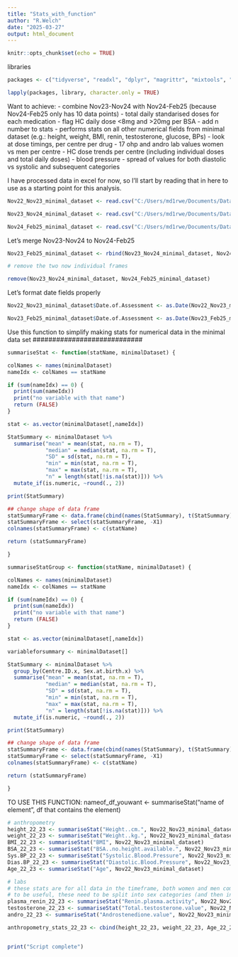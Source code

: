 ```yaml
---
title: "Stats_with_function"
author: "R.Welch"
date: "2025-03-27"
output: html_document
---
```


```r
knitr::opts_chunk$set(echo = TRUE)
```

libraries
```r
packages <- c("tidyverse", "readxl", "dplyr", "magrittr", "mixtools", "emmeans", "readr","data.table", "lubridate", "ggplot2", "skimr", "ggstatsplot","summarytools", "knitr", "here", "ggthemes", "Amelia", "tidyr", "naniar", "stringr", "janitor", "ggbreak", "patchwork", "plotrix", "viridis", "hrbrthemes", "showtext")

lapply(packages, library, character.only = TRUE)
```

Want to achieve:
- combine Nov23-Nov24 with Nov24-Feb25 (because Nov24-Feb25 only has 10 data points)
- total daily standarised doses for each medication
- flag HC daily dose <8mg and >20mg per BSA
- add n number to stats
- performs stats on all other numerical fields from minimal dataset (e.g.: height,         weight, BMI, renin, testosterone, glucose, BPs)
- look at dose timings, per centre per drug
- 17 ohp and andro lab values women vs men per centre
- HC dose trends per centre (including individual doses and total daily doses)
- blood pressure - spread of values for both diastolic vs systolic and subsequent        categories

I have processed data in excel for now, so I'll start by reading that in here to use as a starting point for this analysis.


```r
Nov22_Nov23_minimal_dataset <- read.csv("C:/Users/md1rwe/Documents/Data extractions from I-CAH/Feb 2025/SDM_stats/data/Nov22-Nov23.csv", header=T, na.strings= c("", "NA"))

Nov23_Nov24_minimal_dataset <- read.csv("C:/Users/md1rwe/Documents/Data extractions from I-CAH/Feb 2025/SDM_stats/data/Nov23-Nov24.csv", header=T, na.strings= c("", "NA"))

Nov24_Feb25_minimal_dataset <- read.csv("C:/Users/md1rwe/Documents/Data extractions from I-CAH/Feb 2025/SDM_stats/data/Feb25-Nov24.csv", header=T, na.strings= c("", "NA"))
```


Let's merge Nov23-Nov24 to Nov24-Feb25
```r
Nov23_Feb25_minimal_dataset <- rbind(Nov23_Nov24_minimal_dataset, Nov24_Feb25_minimal_dataset)

# remove the two now individual frames

remove(Nov23_Nov24_minimal_dataset, Nov24_Feb25_minimal_dataset)
```

Let's format date fields properly
```r
Nov22_Nov23_minimal_dataset$Date.of.Assessment <- as.Date(Nov22_Nov23_minimal_dataset$Date.of.Assessment, format = "%d/%m/%Y")

Nov23_Feb25_minimal_dataset$Date.of.Assessment <- as.Date(Nov23_Feb25_minimal_dataset$Date.of.Assessment, format = "%d/%m/%Y")
```


Use this function to simplify making stats for numerical data in the minimal data set
############################
```r

summariseStat <- function(statName, minimalDataset) {

colNames <- names(minimalDataset)
nameIdx <- colNames == statName

if (sum(nameIdx) == 0) {
  print(sum(nameIdx))
  print("no variable with that name")
  return (FALSE)
}

stat <- as.vector(minimalDataset[,nameIdx])

StatSummary <- minimalDataset %>%
  summarise("mean" = mean(stat, na.rm = T),
            "median" = median(stat, na.rm = T),
            "SD" = sd(stat, na.rm = T),
            "min" = min(stat, na.rm = T),
            "max" = max(stat, na.rm = T),
            "n" = length(stat[!is.na(stat)])) %>%
  mutate_if(is.numeric, ~round(., 2))

print(StatSummary)

## change shape of data frame
statSummaryFrame <- data.frame(cbind(names(StatSummary), t(StatSummary)))
statSummaryFrame <- select(statSummaryFrame, -X1)
colnames(statSummaryFrame) <- c(statName)

return (statSummaryFrame)

}
```


#########
```r
summariseStatGroup <- function(statName, minimalDataset) {

colNames <- names(minimalDataset)
nameIdx <- colNames == statName

if (sum(nameIdx) == 0) {
  print(sum(nameIdx))
  print("no variable with that name")
  return (FALSE)
}

stat <- as.vector(minimalDataset[,nameIdx])

variableforsummary <- minimalDataset[]

StatSummary <- minimalDataset %>%
  group_by(Centre.ID.x, Sex.at.birth.x) %>%
  summarise("mean" = mean(stat, na.rm = T),
            "median" = median(stat, na.rm = T),
            "SD" = sd(stat, na.rm = T),
            "min" = min(stat, na.rm = T),
            "max" = max(stat, na.rm = T),
            "n" = length(stat[!is.na(stat)])) %>%
  mutate_if(is.numeric, ~round(., 2))

print(StatSummary)

## change shape of data frame
statSummaryFrame <- data.frame(cbind(names(StatSummary), t(StatSummary)))
statSummaryFrame <- select(statSummaryFrame, -X1)
colnames(statSummaryFrame) <- c(statName)

return (statSummaryFrame)

}
```


##########
TO USE THIS FUNCTION:
nameof_df_youwant <- summariseStat("name of element", df that contains the element)

```r
# anthropometry
height_22_23 <- summariseStat("Height..cm.", Nov22_Nov23_minimal_dataset)
weight_22_23 <- summariseStat("Weight..kg.", Nov22_Nov23_minimal_dataset)
BMI_22_23 <- summariseStat("BMI", Nov22_Nov23_minimal_dataset)
BSA_22_23 <- summariseStat("BSA..no.height.available.", Nov22_Nov23_minimal_dataset)
Sys.BP_22_23 <- summariseStat("Systolic.Blood.Pressure", Nov22_Nov23_minimal_dataset)
Dias.BP_22_23 <- summariseStat("Diastolic.Blood.Pressure", Nov22_Nov23_minimal_dataset)
Age_22_23 <- summariseStat("Age", Nov22_Nov23_minimal_dataset)

# labs
# these stats are for all data in the timeframe, both women and men combined.
# to be useful, these need to be split into sex categories (and then into centres)
plasma_renin_22_23 <- summariseStat("Renin.plasma.activity", Nov22_Nov23_minimal_dataset)
testosterone_22_23 <- summariseStat("Total.testosterone.value", Nov22_Nov23_minimal_dataset)
andro_22_23 <- summariseStat("Androstenedione.value", Nov22_Nov23_minimal_dataset)
```

```r
anthropometry_stats_22_23 <- cbind(height_22_23, weight_22_23, Age_22_23, BMI_22_23, BSA_22_23, Sys.BP_22_23, Dias.BP_22_23)
```


``` r



```


```r
print("Script complete")
```


